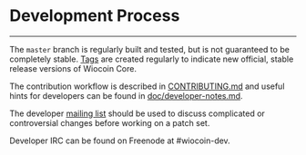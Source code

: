 # Development Process
-------------------

The `master` branch is regularly built and tested, but is not guaranteed to be
completely stable. [Tags](https://github.com/wiocoin-project/wiocoin/tags) are created
regularly to indicate new official, stable release versions of Wiocoin Core.

The contribution workflow is described in [CONTRIBUTING.md](CONTRIBUTING.md)
and useful hints for developers can be found in [doc/developer-notes.md](doc/developer-notes.md).

The developer [mailing list](https://groups.google.com/forum/#!forum/wiocoin-dev)
should be used to discuss complicated or controversial changes before working
on a patch set.

Developer IRC can be found on Freenode at #wiocoin-dev.
